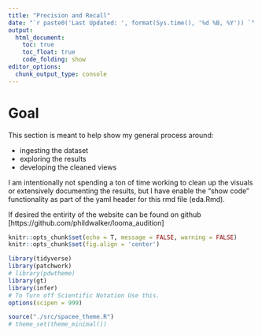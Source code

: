 ```yaml
---
title: "Precision and Recall"
date: "`r paste0('Last Updated: ', format(Sys.time(), '%d %B, %Y')) `"
output:
  html_document:
    toc: true
    toc_float: true
    code_folding: show
editor_options: 
  chunk_output_type: console
---
```


# Goal

This section is meant to help show my general process around:

* ingesting the dataset  
* exploring the results  
* developing the cleaned views  

I am intentionally not spending a ton of time working to clean up the visuals or extensively documenting the results, but I have enable the "show code" functionality as part of the yaml header for this rmd file (eda.Rmd). 

If desired the entirity of the website can be found on github [https://github.com/phildwalker/looma_audition]



```r
knitr::opts_chunk$set(echo = T, message = FALSE, warning = FALSE)
knitr::opts_chunk$set(fig.align = 'center')

library(tidyverse)
library(patchwork)
# library(pdwtheme)
library(gt)
library(infer)
# To Turn off Scientific Notation Use this.
options(scipen = 999)

source("./src/spacee_theme.R")
# theme_set(theme_minimal())



```












